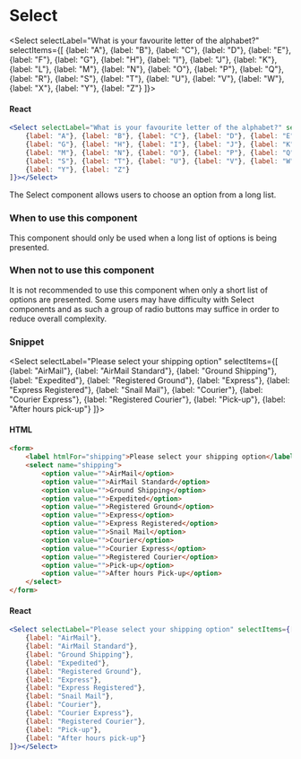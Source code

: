 
<Meta title="Components/Interactions/Select" component={Select} />

# Select

<Select selectLabel="What is your favourite letter of the alphabet?" selectItems={[
    {label: "A"}, {label: "B"}, {label: "C"}, {label: "D"}, {label: "E"}, {label: "F"},
    {label: "G"}, {label: "H"}, {label: "I"}, {label: "J"}, {label: "K"}, {label: "L"},
    {label: "M"}, {label: "N"}, {label: "O"}, {label: "P"}, {label: "Q"}, {label: "R"},
    {label: "S"}, {label: "T"}, {label: "U"}, {label: "V"}, {label: "W"}, {label: "X"},
    {label: "Y"}, {label: "Z"}
]}></Select>

#### React
```jsx
<Select selectLabel="What is your favourite letter of the alphabet?" selectItems={[
    {label: "A"}, {label: "B"}, {label: "C"}, {label: "D"}, {label: "E"}, {label: "F"},
    {label: "G"}, {label: "H"}, {label: "I"}, {label: "J"}, {label: "K"}, {label: "L"},
    {label: "M"}, {label: "N"}, {label: "O"}, {label: "P"}, {label: "Q"}, {label: "R"},
    {label: "S"}, {label: "T"}, {label: "U"}, {label: "V"}, {label: "W"}, {label: "X"},
    {label: "Y"}, {label: "Z"}
]}></Select>
```

The Select component allows users to choose an option from a long list.

### When to use this component

This component should only be used when a long list of options is being presented.

### When not to use this component

It is not recommended to use this component when only a short list of options are presented. Some users may have difficulty with Select components and as such a group of radio buttons may suffice in order to reduce overall complexity.

### Snippet

<Select selectLabel="Please select your shipping option" selectItems={[
    {label: "AirMail"},
    {label: "AirMail Standard"},
    {label: "Ground Shipping"},
    {label: "Expedited"},
    {label: "Registered Ground"},
    {label: "Express"},
    {label: "Express Registered"},
    {label: "Snail Mail"},
    {label: "Courier"},
    {label: "Courier Express"},
    {label: "Registered Courier"},
    {label: "Pick-up"},
    {label: "After hours pick-up"}
]}></Select>

#### HTML
```html
<form>
    <label htmlFor="shipping">Please select your shipping option</label>
    <select name="shipping">
        <option value="">AirMail</option>
        <option value="">AirMail Standard</option>
        <option value="">Ground Shipping</option>
        <option value="">Expedited</option>
        <option value="">Registered Ground</option>
        <option value="">Express</option>
        <option value="">Express Registered</option>
        <option value="">Snail Mail</option>
        <option value="">Courier</option>
        <option value="">Courier Express</option>
        <option value="">Registered Courier</option>
        <option value="">Pick-up</option>
        <option value="">After hours Pick-up</option>
    </select>
</form>
```

#### React
```jsx
<Select selectLabel="Please select your shipping option" selectItems={[
    {label: "AirMail"},
    {label: "AirMail Standard"},
    {label: "Ground Shipping"},
    {label: "Expedited"},
    {label: "Registered Ground"},
    {label: "Express"},
    {label: "Express Registered"},
    {label: "Snail Mail"},
    {label: "Courier"},
    {label: "Courier Express"},
    {label: "Registered Courier"},
    {label: "Pick-up"},
    {label: "After hours pick-up"}
]}></Select>
```